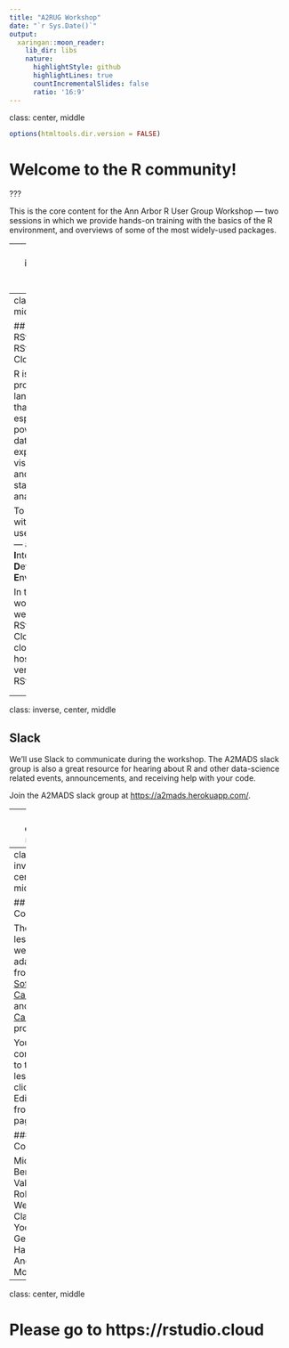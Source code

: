 ```yaml
---
title: "A2RUG Workshop"
date: "`r Sys.Date()`"
output:
  xaringan::moon_reader:
    lib_dir: libs
    nature:
      highlightStyle: github
      highlightLines: true
      countIncrementalSlides: false
      ratio: '16:9'
---
```

class: center, middle

```r
options(htmltools.dir.version = FALSE)
```

# Welcome to the R community!

???

This is the core content for the Ann Arbor R User Group Workshop — two sessions in which we provide hands-on training with the basics of the R environment, and overviews of some of the most widely-used packages.

---
class: inverse, center, middle

## Requirements

These lessons assume no prior knowledge of the skills or tools.

---
class: center, middle

## R, RStudio, and RStudio Cloud

R is a programming language that is especially powerful for data exploration, visualization, and statistical analysis.

To interact with R we use RStudio — an **I**ntegrated **D**eveloper **E**nvironment.

In this workshop we use RStudio Cloud, a cloud-hosted version of RStudio.

<!-- Get R from the R project website [https://cloud.r-project.org/](https://cloud.r-project.org/). -->

<!-- Get Rstudio from the RStudio website [https://www.rstudio.com/products/rstudio/](https://www.rstudio.com/products/rstudio/) -->

---
class: inverse, center, middle

## Slack

We'll use Slack to communicate during the workshop. The A2MADS slack group is also a great resource for hearing about R and other data-science related events, announcements, and receiving help with your code.

Join the A2MADS slack group at [https://a2mads.herokuapp.com/](https://a2mads.herokuapp.com/).

---
class: center, middle

## Sticky Notes

You should have a pair of sticky notes of different colors (green and red). Use these sticky notes to signal the instructors if you have a question or need help, or if everything is fine. 

If you've placed your green sticky on the top of your laptop, we'll assume that everything is okay; if you've put up your red sticky, one of the instructors will come to your station to assist you. Don't be afraid to ask for help! You're here to learn, and we want to make sure we're best able to help you do that.

---
class: inverse, center, middle

## Contributing

The original lesson plans were adapted from the [Software Carpentry](http://software-carpentry.org/) and [Data Carpentry](http://www.datacarpentry.org/) projects.

You can contribute to these lessons by clicking the Edit <i class="fa fa-edit"></i> button from any page.

### Contributors

Michelle Berry, Ellis Valentiner, Rob Weyant, Clayton Yochum, Geoffrey Hannigan, Andrew Moore

---
class: center, middle

# Please go to https://rstudio.cloud

